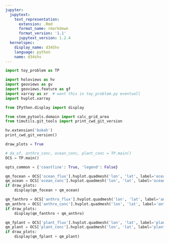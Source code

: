 ```yaml
---
jupyter:
  jupytext:
    text_representation:
      extension: .Rmd
      format_name: rmarkdown
      format_version: '1.1'
      jupytext_version: 1.2.4
  kernelspec:
    display_name: d34Shv
    language: python
    name: d34shv
---
```


```python
import toy_problem as TP

import holoviews as hv
import geoviews as gv
import geoviews.feature as gf
import xarray as xr  # want this in toy_problem.py eventuall
import hvplot.xarray

from IPython.display import display

from stem_pytools.domain import calc_grid_area
from timutils.git_tools import print_cwd_git_version
```

```python
hv.extension('bokeh')
print_cwd_git_version()
```

```python
draw_plots = True
```

```python
# da_of, anthro_conc, ocean_conc, plant_conc = TP.main()
OCS = TP.main()
```

```python
opts_common = {'coastline': True, 'legend': False}
```

```python
qm_focean = OCS['ocean_flux'].hvplot.quadmesh('lon', 'lat', label='ocean fOCS', **opts_common)
qm_ocean = OCS['ocean_conc'].hvplot.quadmesh('lon', 'lat', label='ocean [OCS]', **opts_common)
if draw_plots:
    display(qm_focean + qm_ocean)
```

```python
qm_fanthro = OCS['anthro_flux'].hvplot.quadmesh('lon', 'lat', label='anthro fOCS', **opts_common)
qm_anthro = OCS['anthro_conc'].hvplot.quadmesh('lon', 'lat', label='anthro [OCS]', **opts_common)
if draw_plots:
    display(qm_fanthro + qm_anthro)
```

```python
qm_fplant = OCS['plant_flux'].hvplot.quadmesh('lon', 'lat', label='plant fOCS', **opts_common)
qm_plant = OCS['plant_conc'].hvplot.quadmesh('lon', 'lat', label='plant [OCS]', **opts_common)                                            
if draw_plots:
    display(qm_fplant + qm_plant)
```
